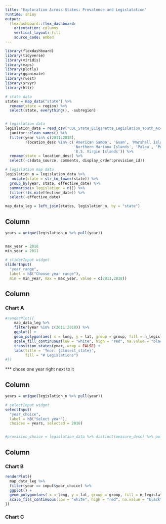 ```yaml
---
title: "Exploration Across States: Prevalence and Legislatation"
runtime: shiny
output: 
  flexdashboard::flex_dashboard:
    orientation: columns
    vertical_layout: fill
    source_code: embed
---
```


```r
library(flexdashboard)
library(tidyverse)
library(viridis)
library(maps)
library(plotly)
library(gganimate)
library(rvest)
library(srvyr)
library(httr)
```


```r
# state data
states = map_data("state") %>% 
  rename(state = region) %>% 
  select(state, everything(), -subregion)


# legislation data
legislation_data = read_csv("CDC_State_ECigarette_Legislation_Youth_Access.csv") %>%
  janitor::clean_names() %>% 
  filter(year %in% c(2011:2018),
         !location_desc %in% c('American Samoa', 'Guam', 'Marshall Islands',
                               'Northern Mariana Islands', 'Palau', 'Puerto Rico',
                               'U.S. Virgin Islands')) %>% 
  rename(state = location_desc) %>% 
  select(-c(data_source, comments, display_order:provision_id))
```



```r
# legislation map data
legislation_n = legislation_data %>% 
   mutate(state = str_to_lower(state)) %>% 
  group_by(year, state, effective_date) %>% 
  summarise(n_legislation = n()) %>% 
  filter(!is.na(effective_date)) %>% 
  select(-effective_date)

map_data_leg = left_join(states, legislation_n, by = "state")
```

Column {.sidebar}
-----------------------------------------------------------------------

```r
years = unique(legislation_n %>% pull(year))


max_year = 2018
min_year = 2011
  
# sliderInput widget
sliderInput(
  "year_range", 
  label = h3("Choose year range"), 
  min = min_year, max = max_year, value = c(2011,2018))

```
Column {data-width=650}
-----------------------------------------------------------------------

### Chart A
```r
#renderPlot({ 
    map_data_leg %>% 
    filter(year %in% c(2011:2018)) %>% 
    ggplot() +
    geom_polygon(aes( x = long, y = lat, group = group, fill = n_legislation), color = "white") +
    scale_fill_continuous(low = "white", high = "red", na.value = "black") +
    transition_states(year, wrap = FALSE) +
    labs(title = 'Year: {closest_state}', 
         fill = "# Legislations")
#})


```
 
*** chose one year right next to it 

Column {.sidebar}
-----------------------------------------------------------------------

```r
years = unique(legislation_n %>% pull(year))

# selectInput widget
selectInput(
  "year_choice", 
  label = h3("Select year"),
  choices = years, selected = 2018)


#provision_choice = legislation_data %>% distinct(measure_desc) %>% pull()


```

Column {data-width=350}
-----------------------------------------------------------------------

### Chart B

```r

renderPlot({ 
  map_data_leg %>% 
  filter(year == input$year_choice) %>% 
  ggplot() +
  geom_polygon(aes( x = long, y = lat, group = group, fill = n_legislation), color = "white") +
  scale_fill_continuous(low = "white", high = "red", na.value = "black")
})

```

### Chart C

